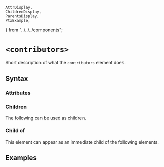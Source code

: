     AttrDisplay,
    ChildrenDisplay,
    ParentsDisplay,
    PtxExample,
} from "../../../components";

# `<contributors>`

Short description of what the `contributors` element does.

## Syntax

### Attributes

<AttrDisplay name="contributors" />

### Children

The following can be used as children.

<ChildrenDisplay name="contributors" />

### Child of

This element can appear as an immediate child of the following elements.

<ParentsDisplay name="contributors" />

## Examples

    